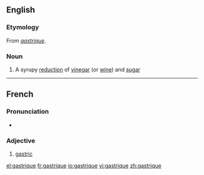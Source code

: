 ==English==
{{wikipedia}}

===Etymology===
From {{etyl|fr}} ''[[#French|gastrique]]''.

===Noun===
{{en-noun}}

# A syrupy [[reduction]] of [[vinegar]] (or [[wine]]) and [[sugar]]

----

==French==

===Pronunciation===
* {{IPA|/gastʁik/|lang=fr}}

===Adjective===
{{fr-adj-mf}}

# [[gastric]]

[[el:gastrique]]
[[fr:gastrique]]
[[io:gastrique]]
[[vi:gastrique]]
[[zh:gastrique]]